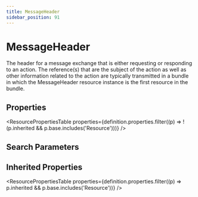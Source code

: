 ```yaml
---
title: MessageHeader
sidebar_position: 91
---
```



# MessageHeader

The header for a message exchange that is either requesting or responding to an action.  The reference(s) that are the subject of the action as well as other information related to the action are typically transmitted in a bundle in which the MessageHeader resource instance is the first resource in the bundle.

## Properties

<ResourcePropertiesTable properties={definition.properties.filter((p) => !(p.inherited && p.base.includes('Resource')))} />

## Search Parameters

<SearchParamsTable searchParams={definition.searchParameters} />

## Inherited Properties

<ResourcePropertiesTable properties={definition.properties.filter((p) => p.inherited && p.base.includes('Resource'))} />


